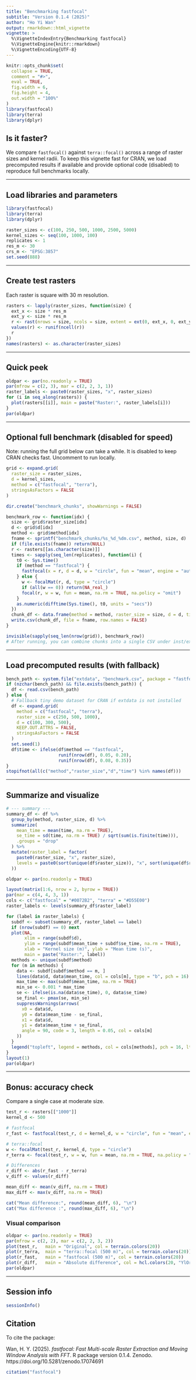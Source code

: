 ```yaml
---
title: "Benchmarking fastfocal"
subtitle: "Version 0.1.4 (2025)"
author: "Ho Yi Wan"
output: rmarkdown::html_vignette
vignette: >
  %\VignetteIndexEntry{Benchmarking fastfocal}
  %\VignetteEngine{knitr::rmarkdown}
  %\VignetteEncoding{UTF-8}
---
```


```r
knitr::opts_chunk$set(
  collapse = TRUE,
  comment = "#>",
  eval = TRUE,
  fig.width = 6,
  fig.height = 4,
  out.width = "100%"
)
library(fastfocal)
library(terra)
library(dplyr)
```

## Is it faster?

We compare `fastfocal()` against `terra::focal()` across a range of raster sizes and kernel radii. To keep this vignette fast for CRAN, we load precomputed results if available and provide optional code (disabled) to reproduce full benchmarks locally.

---

## Load libraries and parameters

```r
library(fastfocal)
library(terra)
library(dplyr)

raster_sizes <- c(100, 250, 500, 1000, 2500, 5000)
kernel_sizes <- seq(100, 1000, 100)
replicates <- 1
res_m <- 30
crs_m <- "EPSG:3857"
set.seed(888)
```

---

## Create test rasters

Each raster is square with 30 m resolution.

```r
rasters <- lapply(raster_sizes, function(size) {
  ext_x <- size * res_m
  ext_y <- size * res_m
  r <- rast(nrows = size, ncols = size, extent = ext(0, ext_x, 0, ext_y), crs = crs_m)
  values(r) <- runif(ncell(r))
  r
})
names(rasters) <- as.character(raster_sizes)
```

---

## Quick peek

```r
oldpar <- par(no.readonly = TRUE)
par(mfrow = c(2, 3), mar = c(2, 2, 3, 1))
raster_labels <- paste0(raster_sizes, "x", raster_sizes)
for (i in seq_along(rasters)) {
  plot(rasters[[i]], main = paste("Raster:", raster_labels[i]))
}
par(oldpar)
```

---

## Optional full benchmark (disabled for speed)

Note: running the full grid below can take a while. It is disabled to keep CRAN checks fast. Uncomment to run locally.

```r
grid <- expand.grid(
  raster_size = raster_sizes,
  d = kernel_sizes,
  method = c("fastfocal", "terra"),
  stringsAsFactors = FALSE
)

dir.create("benchmark_chunks", showWarnings = FALSE)

benchmark_row <- function(idx) {
  size <- grid$raster_size[idx]
  d <- grid$d[idx]
  method <- grid$method[idx]
  fname <- sprintf("benchmark_chunks/%s_%d_%dm.csv", method, size, d)
  if (file.exists(fname)) return(NULL)
  r <- rasters[[as.character(size)]]
  times <- sapply(seq_len(replicates), function(i) {
    t0 <- Sys.time()
    if (method == "fastfocal") {
      fastfocal(x = r, d = d, w = "circle", fun = "mean", engine = "auto", pad = "auto")
    } else {
      w <- focalMat(r, d, type = "circle")
      if (all(w == 0)) return(NA_real_)
      focal(r, w = w, fun = mean, na.rm = TRUE, na.policy = "omit")
    }
    as.numeric(difftime(Sys.time(), t0, units = "secs"))
  })
  chunk_df <- data.frame(method = method, raster_size = size, d = d, time = times)
  write.csv(chunk_df, file = fname, row.names = FALSE)
}

invisible(sapply(seq_len(nrow(grid)), benchmark_row))
# After running, you can combine chunks into a single CSV under inst/extdata/benchmark.csv
```

---

## Load precomputed results (with fallback)

```r
bench_path <- system.file("extdata", "benchmark.csv", package = "fastfocal")
if (nzchar(bench_path) && file.exists(bench_path)) {
  df <- read.csv(bench_path)
} else {
  # Fallback tiny demo dataset for CRAN if extdata is not installed
  df <- expand.grid(
    method = c("fastfocal", "terra"),
    raster_size = c(250, 500, 1000),
    d = c(100, 300, 500),
    KEEP.OUT.ATTRS = FALSE,
    stringsAsFactors = FALSE
  )
  set.seed(1)
  df$time <- ifelse(df$method == "fastfocal",
                    runif(nrow(df), 0.05, 0.20),
                    runif(nrow(df), 0.08, 0.35))
}
stopifnot(all(c("method","raster_size","d","time") %in% names(df)))
```

---

## Summarize and visualize

```r
# --- summary ---
summary_df <- df %>% 
  group_by(method, raster_size, d) %>% 
  summarize( 
    mean_time = mean(time, na.rm = TRUE), 
    se_time = sd(time, na.rm = TRUE) / sqrt(sum(is.finite(time))), 
    .groups = "drop" 
  ) %>% 
  mutate(raster_label = factor( 
    paste0(raster_size, "x", raster_size), 
    levels = paste0(sort(unique(df$raster_size)), "x", sort(unique(df$raster_size))) 
  )) 

oldpar <- par(no.readonly = TRUE)

layout(matrix(1:6, nrow = 2, byrow = TRUE)) 
par(mar = c(4, 4, 3, 1)) 
cols <- c("fastfocal" = "#0072B2", "terra" = "#D55E00") 
raster_labels <- levels(summary_df$raster_label) 

for (label in raster_labels) { 
  subdf <- subset(summary_df, raster_label == label) 
  if (nrow(subdf) == 0) next 
  plot(NA, 
       xlim = range(subdf$d), 
       ylim = range(subdf$mean_time + subdf$se_time, na.rm = TRUE), 
       xlab = "Kernel size (m)", ylab = "Mean time (s)", 
       main = paste("Raster:", label)) 
  methods <- unique(subdf$method) 
  for (m in methods) { 
    data <- subdf[subdf$method == m, ] 
    lines(data$d, data$mean_time, col = cols[m], type = "b", pch = 16) 
    max_time <- max(subdf$mean_time, na.rm = TRUE) 
    min_se <- 0.001 * max_time 
    se <- ifelse(is.na(data$se_time), 0, data$se_time) 
    se_final <- pmax(se, min_se) 
    suppressWarnings(arrows( 
      x0 = data$d,
      y0 = data$mean_time - se_final,
      x1 = data$d, 
      y1 = data$mean_time + se_final, 
      angle = 90, code = 3, length = 0.05, col = cols[m] 
    )) 
  } 
  legend("topleft", legend = methods, col = cols[methods], pch = 16, lty = 1, bty = "n") 
}
layout(1)
par(oldpar)

```

---

## Bonus: accuracy check

Compare a single case at moderate size.

```r
test_r <- rasters[["1000"]]
kernel_d <- 500

# fastfocal
r_fast <- fastfocal(test_r, d = kernel_d, w = "circle", fun = "mean", engine = "auto", pad = "auto")

# terra::focal
w <- focalMat(test_r, kernel_d, type = "circle")
r_terra <- focal(test_r, w = w, fun = mean, na.rm = TRUE, na.policy = "omit")

# Differences
r_diff <- abs(r_fast - r_terra)
v_diff <- values(r_diff)

mean_diff <- mean(v_diff, na.rm = TRUE)
max_diff <- max(v_diff, na.rm = TRUE)

cat("Mean difference:", round(mean_diff, 6), "\n")
cat("Max difference :", round(max_diff, 6), "\n")
```

### Visual comparison

```r
oldpar <- par(no.readonly = TRUE)
par(mfrow = c(2, 2), mar = c(2, 2, 3, 2))
plot(test_r,   main = "Original", col = terrain.colors(20))
plot(r_terra,  main = "terra::focal (500 m)", col = terrain.colors(20))
plot(r_fast,   main = "fastfocal (500 m)", col = terrain.colors(20))
plot(r_diff,   main = "Absolute difference", col = hcl.colors(20, "YlOrRd", rev = TRUE))
par(oldpar)
```

---

## Session info

```r
sessionInfo()
```

## Citation

To cite the package:

Wan, H. Y. (2025). *fastfocal: Fast Multi-scale Raster Extraction and Moving Window Analysis with FFT*. 
R package version 0.1.4. Zenodo. https://doi.org/10.5281/zenodo.17074691

```r
citation("fastfocal")
```

